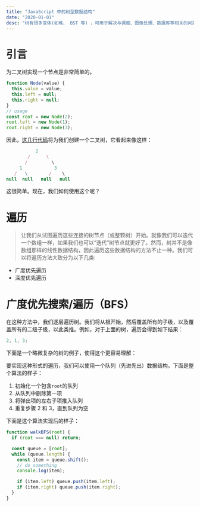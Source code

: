 ```yaml
---
title: "JavaScript 中的树型数据结构"
date: "2020-01-01"
desc: "树有很多变体(如堆、 BST 等) ，可用于解决与调度、图像处理、数据库等相关的问题。许多复杂的问题可能看起来和树没有关系，但是实际上可以表示为一个问题。我们还将讨论这些问题(在本系列后面的部分中) ，看看树是如何使看似复杂的问题更容易理解和解决的。"
---
```


# 引言

为二叉树实现一个节点是非常简单的。

```js
function Node(value) {
  this.value = value;
  this.left = null;
  this.right = null;
}
// usage
const root = new Node(2);
root.left = new Node(1);
root.right = new Node(3);
```

因此，[这几行代码](http://www.google.com)将为我们创建一个二叉树，它看起来像这样：

```js
           2
        /      \
       /         \
     1            3
   /   \        /    \
null  null   null   null
```

这很简单。现在，我们如何使用这个呢？

# 遍历

> 让我们从试图遍历这些连接的树节点（或整颗树）开始。就像我们可以迭代一个数组一样，如果我们也可以“迭代”树节点就更好了。然而，树并不是像数组那样的线性数据结构，因此遍历这些数据结构的方法不止一种。我们可以将遍历方法大致分为以下几类:

- 广度优先遍历
- 深度优先遍历

# 广度优先搜索/遍历（BFS）

在这种方法中，我们逐层遍历树。我们将从根开始，然后覆盖所有的子级，以及覆盖所有的二级子级，以此类推。例如，对于上面的树，遍历会得到如下结果：

```js
2, 1, 3;
```

下面是一个略微复杂的树的例子，使得这个更容易理解：

要实现这种形式的遍历，我们可以使用一个队列（先进先出）数据结构。下面是整个算法的样子：

1. 初始化一个包含`root`的队列
2. 从队列中删除第一项
3. 将弹出项的左右子项推入队列
4. 重复步骤 2 和 3，直到队列为空

下面是这个算法实现后的样子：

```js
function walkBFS(root) {
  if (root === null) return;

  const queue = [root];
  while (queue.length) {
    const item = queue.shift();
    // do something
    console.log(item);

    if (item.left) queue.push(item.left);
    if (item.right) queue.push(item.right);
  }
}
```
